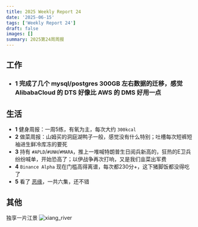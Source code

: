 ```yaml
---
title: 2025 Weekly Report 24
date: '2025-06-15'
tags: ['Weekly Report 24']
draft: false
images: []
summary: 2025第24周周报
---
```


<TOCInline toc={props.toc}/>

## 工作

- ### 1 完成了几个 mysql/postgres 300GB 左右数据的迁移，感觉 AlibabaCloud 的 DTS 好像比 AWS 的 DMS 好用一点

## 生活

- **1** 健身周报：一周5练，有氧为主，每次大约 `300kcal`
- **2** 做菜周报：山姆买的洞庭湖鸭子一般，感觉没有什么特别；吐槽每次短裤短袖进生鲜冷库冻的要死
- **3** 持有 `#APLD`/`#UNH`/`#MARA`，推上一堆喊特朗普生日阅兵新高的，狂热的E卫兵纷纷喊单，开始恐高了；以伊战争再次打响，又是我们韭菜出军费
- **4** `Binance Alpha` 现在门槛高得离谱，每次都230分+，这下猪脚饭都没得吃了
- **5** 看了 [恶缘](https://www.netflix.com/watch/81703415)，一共六集，还不错



## 其他

独享一片江景
![xiang_river](/static/images/2025-w24/myxiangriver.png)
